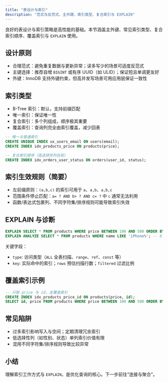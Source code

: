 ```yaml
---
title: "表设计与索引"
description: "范式与反范式、主外键、索引类型、复合索引与 EXPLAIN"
---
```


良好的表设计与索引策略是高性能的基础。本节涵盖主外键、常见索引类型、复合索引顺序、覆盖索引与 `EXPLAIN` 使用。

## 设计原则

- 合理范式：避免重复数据与更新异常；读多写少的场景可适度反范式
- 主键选择：推荐自增 `BIGINT` 或有序 UUID（如 ULID）；保证短且单调更友好
- 外键：InnoDB 支持外键约束，但高并发写场景可用应用层保证一致性

## 索引类型

- B-Tree 索引：默认，支持前缀匹配
- 唯一索引：保证唯一性
- 复合索引：多个列组成，顺序极其重要
- 覆盖索引：查询列完全由索引覆盖，减少回表

```sql
-- 唯一与普通索引
CREATE UNIQUE INDEX ux_users_email ON users(email);
CREATE INDEX idx_products_price ON products(price);

-- 复合索引顺序（高选择性列在前）
CREATE INDEX idx_orders_user_status ON orders(user_id, status);
```

## 索引生效规则（简要）

- 左前缀原则：`(a,b,c)` 的索引可用于 `a`、`a,b`、`a,b,c`
- 范围条件停止匹配：`a= ? AND b> ? AND c= ?` 中 `c` 通常无法利用
- 函数/表达式包裹列、不同字符集/排序规则可能导致索引失效

## EXPLAIN 与诊断

```sql
EXPLAIN SELECT * FROM products WHERE price BETWEEN 100 AND 500 ORDER BY price LIMIT 20;
EXPLAIN ANALYZE SELECT * FROM products WHERE name LIKE 'iPhone%'; -- 8.0+
```

关键字段：

- `type`: 访问类型（`ALL` 全表扫描、`range`、`ref`、`const` 等）
- `key`: 实际命中的索引；`rows` 预估扫描行数；`filtered` 过滤比例

## 覆盖索引示例

```sql
-- 只取 price 与 id，走覆盖索引
CREATE INDEX idx_products_price_id ON products(price, id);
SELECT id, price FROM products WHERE price BETWEEN 100 AND 500 ORDER BY price;
```

## 常见陷阱

- 过多索引影响写入与空间；定期清理冗余索引
- 低选择性列（如性别、状态）单列索引价值有限
- 混用不同字符集/排序规则导致比较异常

## 小结

理解索引工作方式与 `EXPLAIN`，是优化查询的核心。下一步前往“连接与聚合”。

